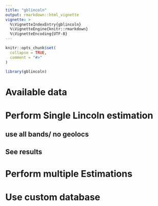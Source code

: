 ```yaml
---
title: "gblincoln"
output: rmarkdown::html_vignette
vignette: >
  %\VignetteIndexEntry{gblincoln}
  %\VignetteEngine{knitr::rmarkdown}
  %\VignetteEncoding{UTF-8}
---
```


```r
knitr::opts_chunk$set(
  collapse = TRUE,
  comment = "#>"
)
```

```r
library(gblincoln)
```

# Available data

# Perform Single Lincoln estimation

## use all bands/ no geolocs

## See results

# Perform multiple Estimations

# Use custom database
